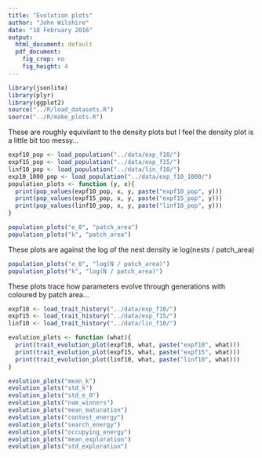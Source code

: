 ```yaml
---
title: "Evolution plots"
author: "John Wilshire"
date: "18 February 2016"
output:
  html_document: default
  pdf_document:
    fig_crop: no
    fig_height: 4
---
```


```r
library(jsonlite)
library(plyr)
library(ggplot2)
source("../R/load_datasets.R")
source("../R/make_plots.R")
```

These are roughly equivilant to the density plots but I feel the density plot is a little bit too messy...

```R
expf10_pop <- load_population("../data/exp_f10/")
expf15_pop <- load_population("../data/exp_f15/")
linf10_pop <- load_population("../data/lin_f10/")
exp10_1000_pop <- load_population("../data/exp_f10_1000/")
population_plots <- function (y, x){
  print(pop_values(expf10_pop, x, y, paste("expf10_pop", y)))
  print(pop_values(expf15_pop, x, y, paste("expf15_pop", y)))
  print(pop_values(linf10_pop, x, y, paste("linf10_pop", y)))
}

population_plots("e_0", "patch_area")
population_plots("k", "patch_area")

```
These plots are against the log of the nest density ie log(nests / patch_area)
```R
population_plots("e_0", "log(N / patch_area)")
population_plots("k", "log(N / patch_area)")

```

These plots trace how parameters evolve through generations with coloured by patch area...

```r
expf10 <- load_trait_history("../data/exp_f10/")
expf15 <- load_trait_history("../data/exp_f15/")
linf10 <- load_trait_history("../data/lin_f10/")

evolution_plots <- function (what){
  print(trait_evolution_plot(expf10, what, paste("expf10", what)))
  print(trait_evolution_plot(expf15, what, paste("expf15", what)))
  print(trait_evolution_plot(linf10, what, paste("linf10", what)))
}

evolution_plots("mean_k")
evolution_plots("std_k")
evolution_plots("std_e_0")
evolution_plots("num_winners")
evolution_plots("mean_maturation")
evolution_plots("contest_energy")
evolution_plots("search_energy")
evolution_plots("occupying_energy")
evolution_plots("mean_exploration")
evolution_plots("std_exploration")
```